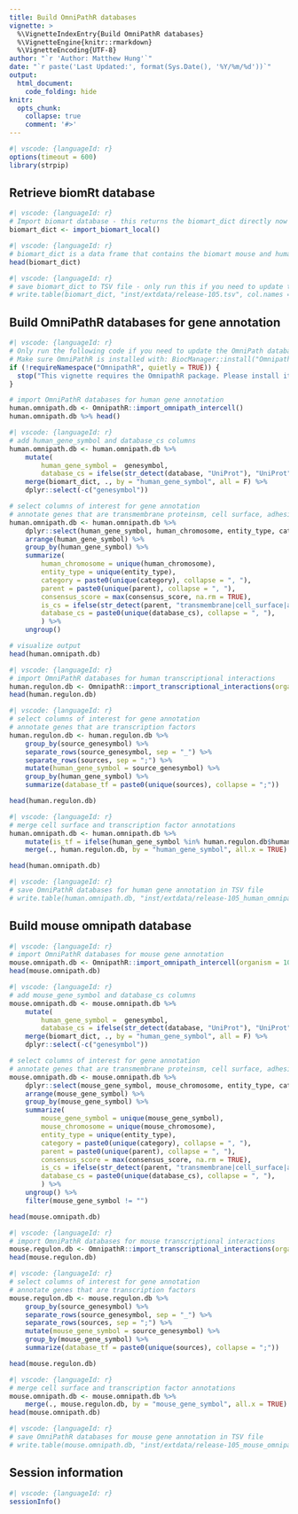 ```yaml
---
title: Build OmniPathR databases
vignette: >
  %\VignetteIndexEntry{Build OmniPathR databases}
  %\VignetteEngine{knitr::rmarkdown}
  %\VignetteEncoding{UTF-8}
author: "`r 'Author: Matthew Hung'`"
date: "`r paste('Last Updated:', format(Sys.Date(), '%Y/%m/%d'))`"
output:
  html_document:
    code_folding: hide
knitr:
  opts_chunk:
    collapse: true
    comment: '#>'
---
```


```r
#| vscode: {languageId: r}
options(timeout = 600)
library(strpip)
```

## Retrieve biomRt database

```r
#| vscode: {languageId: r}
# Import biomart database - this returns the biomart_dict directly now
biomart_dict <- import_biomart_local()
```

```r
#| vscode: {languageId: r}
# biomart_dict is a data frame that contains the biomart mouse and human gene symbols, and their corresponding chromosome
head(biomart_dict)
```

```r
#| vscode: {languageId: r}
# save biomart_dict to TSV file - only run this if you need to update the data
# write.table(biomart_dict, "inst/extdata/release-105.tsv", col.names = TRUE, row.names = FALSE, quote = FALSE, sep = "\t")
```

## Build OmniPathR databases for gene annotation

```r
#| vscode: {languageId: r}
# Only run the following code if you need to update the OmniPath databases
# Make sure OmniPathR is installed with: BiocManager::install("OmnipathR")
if (!requireNamespace("OmnipathR", quietly = TRUE)) {
  stop("This vignette requires the OmnipathR package. Please install it with BiocManager::install('OmnipathR')")
}

# import OmniPathR databases for human gene annotation
human.omnipath.db <- OmnipathR::import_omnipath_intercell()
human.omnipath.db %>% head()
```

```r
#| vscode: {languageId: r}
# add human_gene_symbol and database_cs columns
human.omnipath.db <- human.omnipath.db %>%
    mutate(
        human_gene_symbol =  genesymbol,
        database_cs = ifelse(str_detect(database, "UniProt"), "UniProt", database)) %>%
    merge(biomart_dict, ., by = "human_gene_symbol", all = F) %>%
    dplyr::select(-c("genesymbol"))

# select columns of interest for gene annotation
# annotate genes that are transmembrane proteinsm, cell surface, adhesion-related
human.omnipath.db <- human.omnipath.db %>%
    dplyr::select(human_gene_symbol, human_chromosome, entity_type, category, parent, consensus_score, database_cs) %>%
    arrange(human_gene_symbol) %>%
    group_by(human_gene_symbol) %>%
    summarize(
        human_chromosome = unique(human_chromosome),
        entity_type = unique(entity_type),
        category = paste0(unique(category), collapse = ", "),
        parent = paste0(unique(parent), collapse = ", "),
        consensus_score = max(consensus_score, na.rm = TRUE),
        is_cs = ifelse(str_detect(parent, "transmembrane|cell_surface|adhesion|junction"), TRUE, FALSE),
        database_cs = paste0(unique(database_cs), collapse = ", "),
        ) %>%
    ungroup()

# visualize output
head(human.omnipath.db)
```

```r
#| vscode: {languageId: r}
# import OmniPathR databases for human transcriptional interactions
human.regulon.db <- OmnipathR::import_transcriptional_interactions(organism = 9606)
head(human.regulon.db)
```

```r
#| vscode: {languageId: r}
# select columns of interest for gene annotation
# annotate genes that are transcription factors
human.regulon.db <- human.regulon.db %>%
    group_by(source_genesymbol) %>%
    separate_rows(source_genesymbol, sep = "_") %>%
    separate_rows(sources, sep = ";") %>%
    mutate(human_gene_symbol = source_genesymbol) %>%
    group_by(human_gene_symbol) %>%
    summarize(database_tf = paste0(unique(sources), collapse = ";"))

head(human.regulon.db)
```

```r
#| vscode: {languageId: r}
# merge cell surface and transcription factor annotations
human.omnipath.db <- human.omnipath.db %>%
    mutate(is_tf = ifelse(human_gene_symbol %in% human.regulon.db$human_gene_symbol, TRUE, FALSE)) %>%
    merge(., human.regulon.db, by = "human_gene_symbol", all.x = TRUE)

head(human.omnipath.db)
```

```r
#| vscode: {languageId: r}
# save OmniPathR databases for human gene annotation in TSV file
# write.table(human.omnipath.db, "inst/extdata/release-105_human_omnipath_db.tsv", col.names = TRUE, row.names = FALSE, quote = FALSE, sep = "\t")
```

## Build mouse omnipath database

```r
#| vscode: {languageId: r}
# import OmniPathR databases for mouse gene annotation
mouse.omnipath.db <- OmnipathR::import_omnipath_intercell(organism = 10090)
head(mouse.omnipath.db)
```

```r
#| vscode: {languageId: r}
# add mouse_gene_symbol and database_cs columns
mouse.omnipath.db <- mouse.omnipath.db %>%
    mutate(
        human_gene_symbol =  genesymbol,
        database_cs = ifelse(str_detect(database, "UniProt"), "UniProt", database)) %>%
    merge(biomart_dict, ., by = "human_gene_symbol", all = F) %>%
    dplyr::select(-c("genesymbol"))

# select columns of interest for gene annotation
# annotate genes that are transmembrane proteinsm, cell surface, adhesion-related
mouse.omnipath.db <- mouse.omnipath.db %>%
    dplyr::select(mouse_gene_symbol, mouse_chromosome, entity_type, category, parent, consensus_score, database_cs) %>%
    arrange(mouse_gene_symbol) %>%
    group_by(mouse_gene_symbol) %>%
    summarize(
        mouse_gene_symbol = unique(mouse_gene_symbol),
        mouse_chromosome = unique(mouse_chromosome),
        entity_type = unique(entity_type),
        category = paste0(unique(category), collapse = ", "),
        parent = paste0(unique(parent), collapse = ", "),
        consensus_score = max(consensus_score, na.rm = TRUE),
        is_cs = ifelse(str_detect(parent, "transmembrane|cell_surface|adhesion|junction"), TRUE, FALSE),
        database_cs = paste0(unique(database_cs), collapse = ", "),
        ) %>%
    ungroup() %>%
    filter(mouse_gene_symbol != "")

head(mouse.omnipath.db)
```

```r
#| vscode: {languageId: r}
# import OmniPathR databases for mouse transcriptional interactions
mouse.regulon.db <- OmnipathR::import_transcriptional_interactions(organism = 10090)
head(mouse.regulon.db)
```

```r
#| vscode: {languageId: r}
# select columns of interest for gene annotation
# annotate genes that are transcription factors
mouse.regulon.db <- mouse.regulon.db %>%
    group_by(source_genesymbol) %>%
    separate_rows(source_genesymbol, sep = "_") %>%
    separate_rows(sources, sep = ";") %>%
    mutate(mouse_gene_symbol = source_genesymbol) %>%
    group_by(mouse_gene_symbol) %>%
    summarize(database_tf = paste0(unique(sources), collapse = ";"))

head(mouse.regulon.db)
```

```r
#| vscode: {languageId: r}
# merge cell surface and transcription factor annotations
mouse.omnipath.db <- mouse.omnipath.db %>%
    merge(., mouse.regulon.db, by = "mouse_gene_symbol", all.x = TRUE)
head(mouse.omnipath.db)
```

```r
#| vscode: {languageId: r}
# save OmniPathR databases for mouse gene annotation in TSV file
# write.table(mouse.omnipath.db, "inst/extdata/release-105_mouse_omnipath_db.tsv", col.names = TRUE, row.names = FALSE, quote = FALSE, sep = "\t")
```

## Session information

```r
#| vscode: {languageId: r}
sessionInfo()
```


